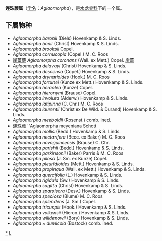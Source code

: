 {{Automatic Taxobox
| taxon = Aglaomorpha
| authority = Schott
| Synonyms = 
* ''Christiopteris'' <small>Copel.</small>
* ''Drynaria'' <small>J.Sm.</small>
* ''Dryostachyum'' <small>J.Sm.</small>
* ''Merinthosorus'' <small>Copel.</small>
* ''Photinopteris'' <small>J.Sm.</small>
* ''Pseudodrynaria'' <small>C.Chr.</small>
* ''Thayeria'' <small>Copel.</small> 
}}

'''连珠蕨属'''（[[学名|学名]]：''Aglaomorpha''），是[[水龙骨科|水龙骨科]]下的一个属。

==下属物种==

* ''Aglaomorpha baronii'' (Diels) Hovenkamp & S. Linds.
* ''Aglaomorpha bonii'' (Christ) Hovenkamp & S. Linds.
* ''Aglaomorpha brooksii'' Copel.
* ''Aglaomorpha cornucopia'' (Copel.) M. C. Roos
* [[崖薑蕨|崖薑蕨]] ''Aglaomorpha coronans'' (Wall. ex Mett.) Copel. [[崖薑|崖薑]]
* ''Aglaomorpha delavayi'' (Christ) Hovenkamp & S. Linds.
* ''Aglaomorpha descensa'' (Copel.) Hovenkamp & S. Linds.
* ''Aglaomorpha drynarioides'' (Hook.) M. C. Roos
* ''Aglaomorpha fortunei'' (Kunze ex Mett.) Hovenkamp & S. Linds.
* ''Aglaomorpha heraclea'' (Kunze) Copel.
* ''Aglaomorpha hieronymi'' (Brause) Copel.
* ''Aglaomorpha involuta'' (Alderw.) Hovenkamp & S. Linds.
* ''Aglaomorpha latipinna'' (C. Chr.) M. C. Roos
* ''Aglaomorpha laurentii'' (Christ ex De Wild. & Durand) Hovenkamp & S. Linds.
* ''Aglaomorpha meeboldii'' (Rosenst.) comb. ined.
* [[连珠蕨|连珠蕨]] ''Aglaomorpha meyeniana Schott
* ''Aglaomorpha mollis'' (Bedd.) Hovenkamp & S. Linds.
* ''Aglaomorpha nectarifera'' (Becc. ex Baker) M. C. Roos
* ''Aglaomorpha novoguineensis'' (Brause) C. Chr.
* ''Aglaomorpha parishii'' (Bedd.) Hovenkamp & S. Linds.
* ''Aglaomorpha parkinsonii'' (Baker) Parris & M. C. Roos
* ''Aglaomorpha pilosa'' (J. Sm. ex Kunze) Copel.
* ''Aglaomorpha pleuridioides'' (Mett.) Hovenkamp & S. Linds.
* ''Aglaomorpha propinqua'' (Wall. ex Mett.) Hovenkamp & S. Linds.
* ''Aglaomorpha quercifolia'' (L.) Hovenkamp & S. Linds.
* ''Aglaomorpha rigidula'' (Sw.) Hovenkamp & S. Linds.
* ''Aglaomorpha sagitta'' (Christ) Hovenkamp & S. Linds.
* ''Aglaomorpha sparsisora'' (Desv.) Hovenkamp & S. Linds.
* ''Aglaomorpha speciosa'' (Blume) M. C. Roos
* ''Aglaomorpha splendens'' (J. Sm.) Copel.
* ''Aglaomorpha tricuspis'' (Hook.) Hovenkamp & S. Linds.
* ''Aglaomorpha volkensii'' (Hieron.) Hovenkamp & S. Linds.
* ''Aglaomorpha willdenowii'' (Bory) Hovenkamp & S. Linds.
* ''Aglaomorpha × dumicola'' (Bostock) comb. ined.

{{taxonbar}}
[[Category:_连珠蕨属|*]]
[[Category:_水龙骨科|L]]